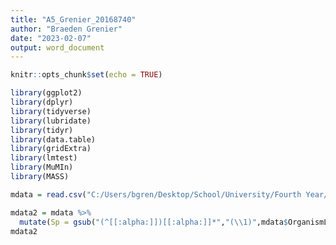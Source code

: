 ```yaml
---
title: "A5_Grenier_20168740"
author: "Braeden Grenier"
date: "2023-02-07"
output: word_document
---
```


```r
knitr::opts_chunk$set(echo = TRUE)

library(ggplot2)
library(dplyr)
library(tidyverse)
library(lubridate)
library(tidyr)
library(data.table)
library(gridExtra)
library(lmtest)
library(MuMIn)
library(MASS)
```


```r
mdata = read.csv("C:/Users/bgren/Desktop/School/University/Fourth Year/Semester 2/BIOL 432/Assignment5/BIOL432Assignment5/measurements.csv")
```

```r
mdata2 = mdata %>% 
  mutate(Sp = gsub("(^[[:alpha:]])[[:alpha:]]*","(\\1)",mdata$OrganismList))
mdata2
```
